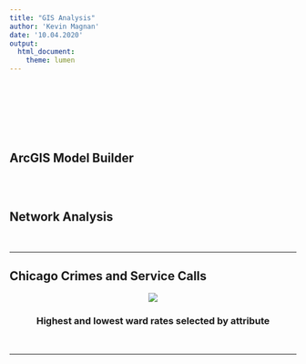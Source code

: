 ```yaml
---
title: "GIS Analysis"
author: 'Kevin Magnan'
date: '10.04.2020'
output:
  html_document:
    theme: lumen
---
```

<br>

<br>

<img src="https://raw.githubusercontent.com/kjmagnan1s/kjmagnan1s.github.io/master/images/CPS_Schools_Crime.jpg" alt="" />

<br>

## ArcGIS Model Builder
<img src="https://raw.githubusercontent.com/kjmagnan1s/kjmagnan1s.github.io/master/images/Model_img.jpg" alt="" />


<br>

## Network Analysis
<img src="https://raw.githubusercontent.com/kjmagnan1s/kjmagnan1s.github.io/master/images/Lab1_KM.jpg" alt="" />
<img src="https://raw.githubusercontent.com/kjmagnan1s/kjmagnan1s.github.io/master/images/Old_method_map.jpg" alt="" />

***

## Chicago Crimes and Service Calls
<center>
<div class="scroll>
<img src="https://raw.githubusercontent.com/kjmagnan1s/kjmagnan1s.github.io/master/images/Initial_4_map.jpg" alt="" />
<img src="https://raw.githubusercontent.com/kjmagnan1s/kjmagnan1s.github.io/master/images/violent_property_crime.jpg" />

### Highest and lowest ward rates selected by attribute

<img src="https://raw.githubusercontent.com/kjmagnan1s/kjmagnan1s.github.io/master/images/violent_property_crime_attribute_selection.jpg" alt="" />
<img src="https://raw.githubusercontent.com/kjmagnan1s/kjmagnan1s.github.io/master/images/violent_property_mean_elipse.jpg" alt="" />
</center>

***

<img src="https://raw.githubusercontent.com/kjmagnan1s/kjmagnan1s.github.io/master/images/assignment 12.jpg" alt="" /></div>

